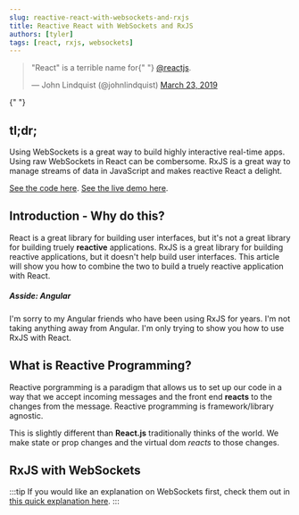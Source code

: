 ```yaml
---
slug: reactive-react-with-websockets-and-rxjs
title: Reactive React with WebSockets and RxJS
authors: [tyler]
tags: [react, rxjs, websockets]
---
```


<div>
  <blockquote class="twitter-tweet">
    <p lang="en" dir="ltr">
      &quot;React&quot; is a terrible name for{" "}
      <a href="https://twitter.com/reactjs?ref_src=twsrc%5Etfw">@reactjs</a>.
    </p>
    &mdash; John Lindquist (@johnlindquist) <a href="https://twitter.com/johnlindquist/status/1109498707475488768?ref_src=twsrc%5Etfw">March 23, 2019</a>
  </blockquote>{" "}
  <script async src="https://platform.twitter.com/widgets.js" charset="utf-8"></script>
</div>

## tl;dr;

Using WebSockets is a great way to build highly interactive real-time apps. Using raw WebSockets in React can be combersome.
RxJS is a great way to manage streams of data in JavaScript and makes reactive React a delight.

[See the code here](https://github.com/TylerSustare/rpsls). [See the live demo here](https://rpsls1.vercel.app).

<!--truncate-->

## Introduction - Why do this?

React is a great library for building user interfaces, but it's not a great library for building truely
**reactive** applications. RxJS is a great library for building reactive applications, but it doesn't
help build user interfaces. This article will show you how to combine the two to build a truely
reactive application with React.

##### Asside: Angular

I'm sorry to my Angular friends who have been using RxJS for years. I'm not taking anything away
from Angular. I'm only trying to show you how to use RxJS with React.

## What is Reactive Programming?

Reactive porgramming is a paradigm that allows us to set up our code in a way that we accept incoming
messages and the front end **reacts** to the changes from the message. Reactive programming is framework/library
agnostic.

This is slightly different than **React.js** traditionally thinks of the world. We make state or prop changes
and the virtual dom _reacts_ to those changes.

## RxJS with WebSockets

:::tip
If you would like an explanation on WebSockets first, check them out in [this quick explanation here](./websockets).
:::
